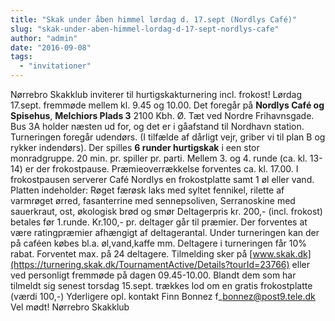 ```yaml
---
title: "Skak under åben himmel lørdag d. 17.sept (Nordlys Café)"
slug: "skak-under-aben-himmel-lordag-d-17-sept-nordlys-cafe"
author: "admin"
date: "2016-09-08"
tags: 
  - "invitationer"
---
```


Nørrebro Skakklub inviterer til hurtigskakturnering incl. frokost! Lørdag 17.sept. fremmøde mellem kl. 9.45 og 10.00. Det foregår på **Nordlys Café og Spisehus**, **Melchiors Plads 3** 2100 Kbh. Ø. Tæt ved Nordre Frihavnsgade. Bus 3A holder næsten ud for, og det er i gåafstand til Nordhavn station. Turneringen foregår udendørs. (I tilfælde af dårligt vejr, griber vi til plan B og rykker indendørs). Der spilles **6 runder hurtigskak** i een stor monradgruppe. 20 min. pr. spiller pr. parti. Mellem 3. og 4. runde (ca. kl. 13-14) er der frokostpause. Præmieoverrækkelse forventes ca. kl. 17.00. I frokostpausen serverer Café Nordlys en frokostplatte samt 1 øl eller vand. Platten indeholder: Røget færøsk laks med syltet fennikel, rilette af varmrøget ørred, fasanterrine med sennepsoliven, Serranoskine med sauerkraut, ost, økologisk brød og smør Deltagerpris kr. 200,- (incl. frokost) betales før 1.runde. Kr.100,- pr. deltager går til præmier. Der forventes at være ratingpræmier afhængigt af deltagerantal. Under turneringen kan der på caféen købes bl.a. øl,vand,kaffe mm. Deltagere i turneringen får 10% rabat. Forventet max. på 24 deltagere. Tilmelding sker på [www.skak.dk](https://turnering.skak.dk/TournamentActive/Details?tourId=23766) eller ved personligt fremmøde på dagen 09.45-10.00. Blandt dem som har tilmeldt sig senest torsdag 15.sept. trækkes lod om en gratis frokostplatte (værdi 100,-) Yderligere opl. kontakt Finn Bonnez f\_bonnez@post9.tele.dk Vel mødt! Nørrebro Skakklub
